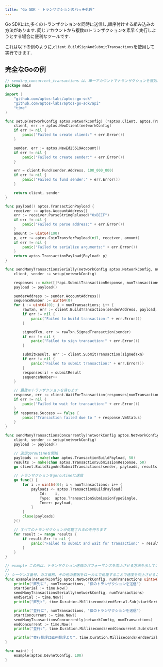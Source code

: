 ```yaml
---
title: "Go SDK - トランザクションのバッチ処理"
---
```






Go SDKには,多くのトランザクションを同時に送信し,順序付けする組み込みの方法があります.
同じアカウントから複数のトランザクションを素早く実行しようとする場合に便利なツールです.

これは以下の例のように,`client.BuildSignAndSubmitTransactions`を使用して実行できます.

## 完全なGoの例

```go filename="batch.go"
// sending_concurrent_transactions は、単一アカウントでトランザクションを直列または並行して送信する方法を示します
package main

import (
	"github.com/aptos-labs/aptos-go-sdk"
	"github.com/aptos-labs/aptos-go-sdk/api"
	"time"
)

func setup(networkConfig aptos.NetworkConfig) (*aptos.Client, aptos.TransactionSigner) {
	client, err := aptos.NewClient(networkConfig)
	if err != nil {
		panic("Failed to create client:" + err.Error())
	}

	sender, err := aptos.NewEd25519Account()
	if err != nil {
		panic("Failed to create sender:" + err.Error())
	}

	err = client.Fund(sender.Address, 100_000_000)
	if err != nil {
		panic("Failed to fund sender:" + err.Error())
	}

	return client, sender
}

func payload() aptos.TransactionPayload {
	receiver := aptos.AccountAddress{}
	err := receiver.ParseStringRelaxed("0xBEEF")
	if err != nil {
		panic("Failed to parse address:" + err.Error())
	}
	amount := uint64(100)
	p, err := aptos.CoinTransferPayload(nil, receiver, amount)
	if err != nil {
		panic("Failed to serialize arguments:" + err.Error())
	}
	return aptos.TransactionPayload{Payload: p}
}

func sendManyTransactionsSerially(networkConfig aptos.NetworkConfig, numTransactions uint64) {
	client, sender := setup(networkConfig)

	responses := make([]*api.SubmitTransactionResponse, numTransactions)
	payload := payload()

	senderAddress := sender.AccountAddress()
	sequenceNumber := uint64(0)
	for i := uint64(0); i < numTransactions; i++ {
		rawTxn, err := client.BuildTransaction(senderAddress, payload, aptos.SequenceNumber(sequenceNumber))
		if err != nil {
			panic("Failed to build transaction:" + err.Error())
		}

		signedTxn, err := rawTxn.SignedTransaction(sender)
		if err != nil {
			panic("Failed to sign transaction:" + err.Error())
		}

		submitResult, err := client.SubmitTransaction(signedTxn)
		if err != nil {
			panic("Failed to submit transaction:" + err.Error())
		}
		responses[i] = submitResult
		sequenceNumber++
	}

	// 最後のトランザクションを待ちます
	response, err := client.WaitForTransaction(responses[numTransactions-1].Hash)
	if err != nil {
		panic("Failed to wait for transaction:" + err.Error())
	}
	if response.Success == false {
		panic("Transaction failed due to " + response.VmStatus)
	}
}

func sendManyTransactionsConcurrently(networkConfig aptos.NetworkConfig, numTransactions uint64) {
	client, sender := setup(networkConfig)
	payload := payload()

	// 送信goroutineを開始
	payloads := make(chan aptos.TransactionBuildPayload, 50)
	results := make(chan aptos.TransactionSubmissionResponse, 50)
	go client.BuildSignAndSubmitTransactions(sender, payloads, results)

	// トランザクションをgoroutineに送信
	go func() {
		for i := uint64(0); i < numTransactions; i++ {
			payloads <- aptos.TransactionBuildPayload{
				Id:    i,
				Type:  aptos.TransactionSubmissionTypeSingle,
				Inner: payload,
			}
		}
		close(payloads)
	}()

	// すべてのトランザクションが処理されるのを待ちます
	for result := range results {
		if result.Err != nil {
			panic("Failed to submit and wait for transaction:" + result.Err.Error())
		}
	}
}

// example この例は、トランザクション送信のパフォーマンスを向上させる方法を示しています
//
// シーケンス番号、ガス価格、その他の要因をローカルで処理することで速度を向上させることができます
func example(networkConfig aptos.NetworkConfig, numTransactions uint64) {
	println("直列に", numTransactions, "個のトランザクションを送信")
	startSerial := time.Now()
	sendManyTransactionsSerially(networkConfig, numTransactions)
	endSerial := time.Now()
	println("直列:", time.Duration.Milliseconds(endSerial.Sub(startSerial)), "ms")

	println("並行に", numTransactions, "個のトランザクションを送信")
	startConcurrent := time.Now()
	sendManyTransactionsConcurrently(networkConfig, numTransactions)
	endConcurrent := time.Now()
	println("並行:", time.Duration.Milliseconds(endConcurrent.Sub(startConcurrent)), "ms")

	println("並行処理は直列処理より", time.Duration.Milliseconds(endSerial.Sub(startSerial)-endConcurrent.Sub(startConcurrent)), "ms速い")
}

func main() {
	example(aptos.DevnetConfig, 100)
}
```
